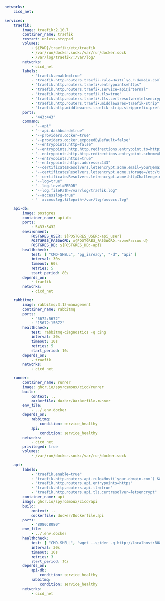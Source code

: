 ```yaml
networks:
    cicd_net:

services:
    traefik:
        image: traefik:2.10.7
        container_name: traefik
        restart: unless-stopped
        volumes:
            - ${PWD}/traefik:/etc/traefik
            - /var/run/docker.sock:/var/run/docker.sock
            - /var/log/traefik/:/var/log/
        networks:
            - cicd_net
        labels:
            - "traefik.enable=true"
            - "traefik.http.routers.traefik.rule=Host(`your-domain.com`) && (PathPrefix(`/traefik`) || PathPrefix(`/api`))"
            - "traefik.http.routers.traefik.entrypoints=https"
            - "traefik.http.routers.traefik.service=api@internal"
            - "traefik.http.routers.traefik.tls=true"
            - "traefik.http.routers.traefik.tls.certresolver=letsencrypt"
            - "traefik.http.routers.traefik.middlewares=traefik-strip"
            - "traefik.http.middlewares.traefik-strip.stripprefix.prefixes=/traefik"
        ports:
            - "443:443"
        command:
            - "--api"
            - "--api.dashboard=true"
            - "--providers.docker=true"
            - "--providers.docker.exposedByDefault=false"
            - "--entrypoints.http=false"
            - "--entrypoints.http.http.redirections.entrypoint.to=https"
            - "--entrypoints.http.http.redirections.entrypoint.scheme=https"
            - "--entrypoints.https=true"
            - "--entrypoints.https.address=:443"
            - "--certificatesResolvers.letsencrypt.acme.email=your@email.com"
            - "--certificatesResolvers.letsencrypt.acme.storage=/etc/traefik/acme.json"
            - "--certificatesResolvers.letsencrypt.acme.httpChallenge.entryPoint=https"
            - "--log=true"
            - "--log.level=ERROR"
            - "--log.filePath=/var/log/traefik.log"
            - "--accesslog=true"
            - "--accesslog.filepath=/var/log/access.log"

    api-db:
        image: postgres
        container_name: api-db
        ports:
            - 5433:5432
        environment:
            POSTGRES_USER: ${POSTGRES_USER:-api_user}
            POSTGRES_PASSWORD: ${POSTGRES_PASSWORD:-somePassword}
            POSTGRES_DB: ${POSTGRES_DB:-api}
        healthcheck:
            test: [ "CMD-SHELL", "pg_isready", "-d", "api" ]
            interval: 30s
            timeout: 60s
            retries: 5
            start_period: 80s
        depends_on:
            - traefik
        networks:
            - cicd_net

    rabbitmq:
        image: rabbitmq:3.13-management
        container_name: rabbitmq
        ports:
            - "5672:5672"
            - "15672:15672"
        healthcheck:
            test: rabbitmq-diagnostics -q ping
            interval: 30s
            timeout: 10s
            retries: 5
            start_period: 10s
        depends_on:
            - traefik
        networks:
            - cicd_net

    runner:
        container_name: runner
        image: ghcr.io/spyrosmoux/cicd/runner
        build:
            context: ..
            dockerfile: docker/Dockerfile.runner
        env_file:
            - ../.env.docker
        depends_on:
            rabbitmq:
                condition: service_healthy
            api:
                condition: service_healthy
        networks:
            - cicd_net
        privileged: true
        volumes:
            - /var/run/docker.sock:/var/run/docker.sock

    api:
        labels:
            - "traefik.enable=true"
            - "traefik.http.routers.api.rule=Host(`your-domain.com`) && PathPrefix(`/app/cicd/api`)"
            - "traefik.http.routers.api.entrypoints=https"
            - "traefik.http.routers.api.tls=true"
            - "traefik.http.routers.api.tls.certresolver=letsencrypt"
        container_name: api
        image: ghcr.io/spyrosmoux/cicd/api
        build:
            context: ..
            dockerfile: docker/Dockerfile.api
        ports:
            - "8080:8080"
        env_file:
            - ../.env.docker
        healthcheck:
            test: [ "CMD-SHELL", "wget --spider -q http://localhost:8080/app/cicd/api/health || exit 1" ]
            interval: 30s
            timeout: 10s
            retries: 3
            start_period: 10s
        depends_on:
            api-db:
                condition: service_healthy
            rabbitmq:
                condition: service_healthy
        networks:
            - cicd_net
```
